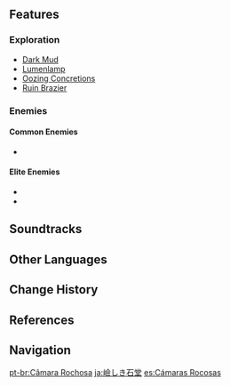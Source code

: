 {{Location Infobox
|image        = Stony Halls.png
|type         = Subarea
|region       = Liyue
|area         = The Chasm: Underground Mines
|map          = The Chasm: Underground Mines
}}
{{Location Intro|description=<p></p>}}
<!--
==Points of Interest==
{| class="article-table alternating-colors-table tdc1" style="width: 100%;"
! style="width: 200px;" | Name
! Description
|- id="Name"
| [[File:Image.png|150px]]<br />Name
| Short description
|}

==Quests==
{{Quests by Category List|heo=1}}
-->
==Features==
===Exploration===
* [[Dark Mud]]
* [[Lumenlamp]]
* [[Oozing Concretions]]
* [[Ruin Brazier]]

===Enemies===
====Common Enemies====
* {{Enemy|Geo Slime}}
====Elite Enemies====
* {{Enemy|Electro Abyss Mage}}
* {{Enemy|Pyro Abyss Mage}}
<!--
===Interactables===

==Puzzles==

==NPCs==
*

==Lore==

==Trivia==
*
-->
==Soundtracks==
{{Soundtracks by Category Table|Stony Halls Soundtracks|header=Stony Halls}}
<!--
==Gallery==
<gallery>

</gallery>

==Video Guides==
{{EVT
|video1   =  youtu.be
|caption1 = 
}}
-->
==Other Languages==
{{Other Languages
|en      = Stony Halls
|zhs     = 崎岖石厅
|zhs_rm  = Qíqū Shítīng
|zht     = 崎嶇石廳
|zht_rm  = Qíqū Shítīng
|zh_tl   = Rugged Stony Hall
|ja      = {{Rubi|嶮|けわ|しき}}{{Rubi|石|せき|堂|どう}}
|ja_rm   = Kewashiki Sekidou<ref>[[Map]], Label: Stony Halls (Japanese)</ref>
|ja_tl   = Rugged Stony Hall
|ko      = 기괴한 돌 광장
|ko_rm   = Gigoehan Dol Gwangjang
|ko_tl   = Bizarre Stone Square
|es      = Cámaras Rocosas
|es_tl   = Rocky Chambers
|fr      = Hall rocheux
|fr_tl   = Rocky Hall
|ru      = Каменные чертоги
|ru_tl   = Stony Halls
|th      = Stony Halls
|vi      = Sảnh Đá Gập Ghềnh
|vi_tl   = Rugged Stone Hall
|de      = Zerklüftete Steinhalle
|de_tl   = Rugged Stone Halls
|id      = Stony Halls
|pt      = Câmara Rochosa
|pt_tl   = 
|tr      = Taşlı Koridorlar
|tr_tl   = 
|it      = Sale Rocciose
|it_tl   = Stony Halls
}}

==Change History==
{{Change History|2.6}}

==References==
{{Reflist}}

==Navigation==
{{Area Navbox|Liyue}}

[[pt-br:Câmara Rochosa]]
[[ja:嶮しき石堂]]
[[es:Cámaras Rocosas]]